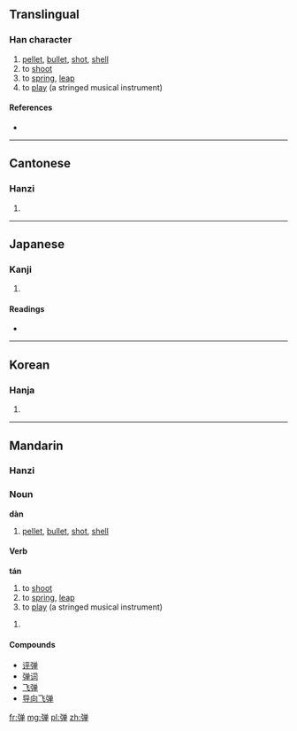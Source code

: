 {{also|彈|弾}}
==Translingual==

===Han character===
{{Han char|rn=57|rad=弓|as=08|sn=11|four=|canj=弓金田十 (NCWJ)}}

# [[pellet]], [[bullet]], [[shot]], [[shell]]
# to [[shoot]]
# to [[spring]], [[leap]]
# to [[play]] (a stringed musical instrument)

====References====
* {{Han ref|kx=0360.031|hdz=20999.050|uh=5F39|ud=24377}}

----

==Cantonese==

===Hanzi===
{{yue-hanzi|jyut=|y=daan6, taan4|tra=彈}}

# {{defn|Cantonese|sort=弓08}}

----

==Japanese==

===Kanji===
{{ja-kanji|grade=|rs=弓08}}

# {{defn|Japanese|sort=弓08}}

====Readings====
* {{ja-readings|on=[[だん]] (dan), [[たん]] (tan)|kun=[[たま]] (tama), [[はずむ]] (hazumu), [[ひく]] (hiku)}}

----

==Korean==

===Hanja===
{{ko-hanja|hangeul=탄|eumhun=|rv=tan|mr=t'an|y=than}}

# {{defn|Korean|sort=弓08}}

----

==Mandarin==

===Hanzi===
{{cmn-hanzi|tra=彈|pin=[[dàn]] ([[dan4]]), [[tán]] ([[tan2]])|wg=tan<sup>4</sup>, tan<sup>2</sup>}}

===Noun===
'''dàn'''
# [[pellet]], [[bullet]], [[shot]], [[shell]]

====Verb====
'''tán'''
# to [[shoot]]
# to [[spring]], [[leap]]
# to [[play]] (a stringed musical instrument)

# {{defn|Mandarin|sort=弓08}}

====Compounds====
*[[评弹]]
*[[弹词]]
*[[飞弹]]
*[[导向飞弹]]

[[fr:弹]]
[[mg:弹]]
[[pl:弹]]
[[zh:弹]]